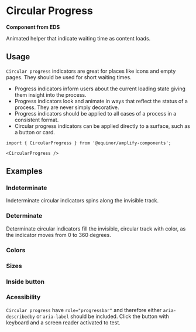 
# Circular Progress

**Component from EDS**

Animated helper that indicate waiting time as content loads.

<Links
  ariaUrl="https://www.w3.org/TR/2017/REC-wai-aria-1.1-20171214/#progressbar"
  figmaUrl="https://www.figma.com/file/0bGXR2sCwMVSDNyyzu5BXrO5/UI%E2%80%94User-Interface?node-id=17622%3A3"
  sourceUrl="https://github.com/equinor/design-system/blob/develop/packages/eds-core-react/src/components/Progress/Circular/CircularProgress.tsx"
  npmUrl="https://www.npmjs.com/package/@equinor/eds-core-react"
  edsSBUrl="https://storybook.eds.equinor.com/?path=/docs/feedback-progress-indicators-circular--docs"
/>

<Primary />
<Controls />

## Usage

`Circular progress` indicators are great for places like icons and empty pages. They should be used for short waiting times.

<ul>
  <li>Progress indicators inform users about the current loading state giving them insight into the process.</li>
  <li>Progress indicators look and animate in ways that reflect the status of a process. They are never simply decorative.</li>
  <li>Progress indicators should be applied to all cases of a process in a consistent format.</li>
  <li>Circular progress indicators can be applied directly to a surface, such as a button or card.</li>
</ul>

```tsx
import { CircularProgress } from '@equinor/amplify-components';

<CircularProgress />
```

## Examples

### Indeterminate

Indeterminate circular indicators spins along the invisible track.

<Canvas of={ComponentStories.Indeterminate} />

### Determinate

Determinate circular indicators fill the invisible, circular track with color, as the indicator moves from 0 to 360 degrees.

<Canvas of={ComponentStories.Determinate} />

### Colors

<Canvas of={ComponentStories.Colors} />

### Sizes

<Canvas of={ComponentStories.Sizes} />

### Inside button

<Canvas of={ComponentStories.InsideButton} />

### Acessibility
`Circular progress` have `role="progressbar"` and therefore either `aria-describedby` or `aria-label` should be included.
Click the button with keyboard and a screen reader activated to test.

<Canvas of={ComponentStories.Accessibility} />